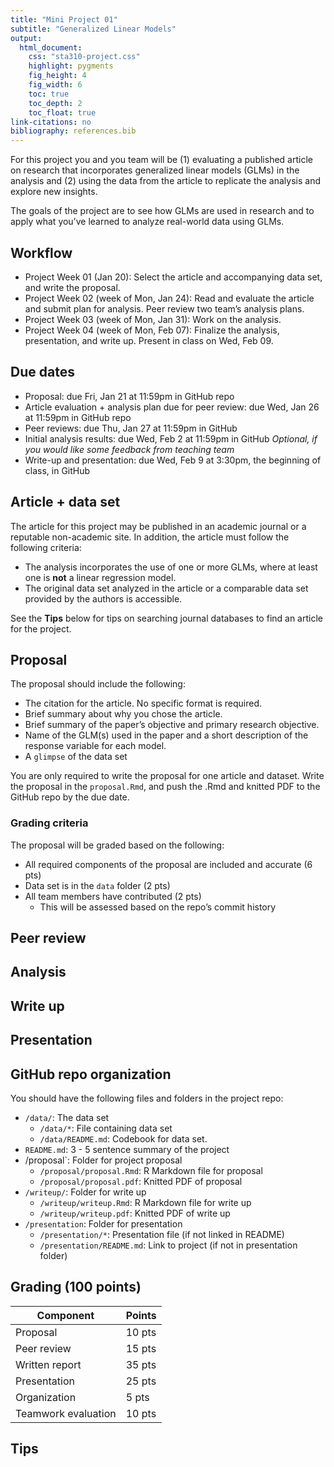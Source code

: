 ```yaml
---
title: "Mini Project 01"
subtitle: "Generalized Linear Models"
output: 
  html_document:
    css: "sta310-project.css"
    highlight: pygments
    fig_height: 4
    fig_width: 6
    toc: true
    toc_depth: 2
    toc_float: true
link-citations: no
bibliography: references.bib
---
```



For this project you and you team will be (1) evaluating a published article on research that incorporates generalized linear models (GLMs) in the analysis and (2) using the data from the article to replicate the analysis and explore new insights.

The goals of the project are to see how GLMs are used in research and to apply what you've learned to analyze real-world data using GLMs. 

## Workflow 

- Project Week 01 (Jan 20): Select the article and accompanying data set, and write the proposal. 
- Project Week 02 (week of Mon, Jan 24): Read and evaluate the article and submit plan for analysis. Peer review two team's analysis plans. 
- Project Week 03 (week of Mon, Jan 31): Work on the analysis. 
- Project Week 04 (week of Mon, Feb 07): Finalize the analysis, presentation, and write up. Present in class on Wed, Feb 09. 


## Due dates

- Proposal: due Fri, Jan 21 at 11:59pm in GitHub repo 
- Article evaluation + analysis plan due for peer review: due Wed, Jan 26 at 11:59pm in GitHub repo
- Peer reviews: due Thu, Jan 27 at 11:59pm in GitHub 
- Initial analysis results: due Wed, Feb 2 at 11:59pm in GitHub *Optional, if you would like some feedback from teaching team*
- Write-up and presentation: due Wed, Feb 9 at 3:30pm, the beginning of class, in GitHub

## Article + data set

The article for this project may be published in an academic journal or a reputable non-academic site. In addition, the article must follow the following criteria: 

- The analysis incorporates the use of one or more GLMs, where at least one is **not** a linear regression model.
- The original data set analyzed in the article or a comparable data set provided by the authors is accessible. 

See the **Tips** below for tips on searching journal databases to find an article for the project.

## Proposal 

The proposal should include the following: 

- The citation for the article. No specific format is required. 
- Brief summary about why you chose the article. 
- Brief summary of the paper's objective and primary research objective. 
- Name of the GLM(s) used in the paper and a short description of the response variable for each model. 
- A `glimpse` of the data set

You are only required to write the proposal for one article and dataset. Write the proposal in the `proposal.Rmd`, and push the .Rmd and knitted PDF to the GitHub repo by the due date.

### Grading criteria 

The proposal will be graded based on the following: 

- All required components of the proposal are included and accurate (6 pts)
- Data set is in the `data` folder (2 pts)
- All team members have contributed (2 pts)
  - This will be assessed based on the repo's commit history
  
## Peer review

## Analysis

## Write up 

## Presentation 

<!--
Your presentation should generally follow the same structure as your write-up. Each team will have 5 minutes for their presentation, and each team member must speak (roughly equally) during this time. Your presentation will be created using the xaringan package, which allows you to write slides using the same R Markdown structure you’re used to. There is a sample xaringan document in your repo you can edit to your heart’s desire to create your presentation. Roughly I recommend 1 slide for introduction, 2 slides for Question 1, ans 2 slides for Question 2. You can imagine spending roughly one minute on each slide. You should feel free to have more (or fewer) slides. Your evaluation will be based on your content, professionalism (including sticking to time), and your performance during the Q&A (question and answer). We don’t care how many slides you use to do this.
-->

## GitHub repo organization 

You should have the following files and folders in the project repo: 

- `/data/`: The data set
  - `/data/*`: File containing data set 
  - `/data/README.md`: Codebook for data set. 
- `README.md`: 3 - 5 sentence summary of the project 
- /proposal`: Folder for project proposal 
  - `/proposal/proposal.Rmd`: R Markdown file for proposal 
  - `/proposal/proposal.pdf`: Knitted PDF of proposal 
- `/writeup/`: Folder for write up 
  - `/writeup/writeup.Rmd`: R Markdown file for write up
  - `/writeup/writeup.pdf`: Knitted PDF of write up
- `/presentation`: Folder for presentation 
  - `/presentation/*`: Presentation file (if not linked in README)
  - `/presentation/README.md`: Link to project (if not in presentation folder)

## Grading (100 points)

| Component           | Points  |
|---------------------|---------|
| Proposal            | 10 pts  |
| Peer review         | 15 pts  |
| Written report      | 35 pts  |
| Presentation        | 25 pts  |
| Organization        | 5 pts   |
| Teamwork evaluation | 10 pts  |

## Tips



